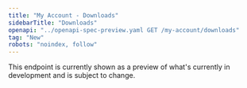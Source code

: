 ```yaml
---
title: "My Account - Downloads"
sidebarTitle: "Downloads"
openapi: "../openapi-spec-preview.yaml GET /my-account/downloads"
tag: "New"
robots: "noindex, follow"
---
```


<Warning>
    This endpoint is currently shown as a preview of what's currently in development and is subject to change.
</Warning>
